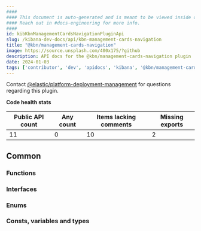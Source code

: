 ```yaml
---
####
#### This document is auto-generated and is meant to be viewed inside our experimental, new docs system.
#### Reach out in #docs-engineering for more info.
####
id: kibKbnManagementCardsNavigationPluginApi
slug: /kibana-dev-docs/api/kbn-management-cards-navigation
title: "@kbn/management-cards-navigation"
image: https://source.unsplash.com/400x175/?github
description: API docs for the @kbn/management-cards-navigation plugin
date: 2024-01-03
tags: ['contributor', 'dev', 'apidocs', 'kibana', '@kbn/management-cards-navigation']
---
```




Contact [@elastic/platform-deployment-management](https://github.com/orgs/elastic/teams/platform-deployment-management) for questions regarding this plugin.

**Code health stats**

| Public API count  | Any count | Items lacking comments | Missing exports |
|-------------------|-----------|------------------------|-----------------|
| 11 | 0 | 10 | 2 |

## Common

### Functions
<DocDefinitionList data={kbnManagementCardsNavigationObj.common.functions}/>

### Interfaces
<DocDefinitionList data={kbnManagementCardsNavigationObj.common.interfaces}/>

### Enums
<DocDefinitionList data={kbnManagementCardsNavigationObj.common.enums}/>

### Consts, variables and types
<DocDefinitionList data={kbnManagementCardsNavigationObj.common.misc}/>

